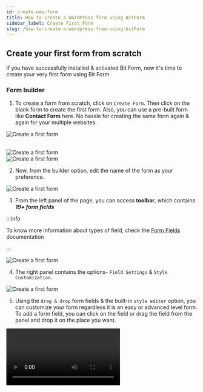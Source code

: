 ```yaml
---
id: create-new-form
title: How to create a WordPress form using BitForm
sidebar_label: Create First Form
slug: /how-to-create-a-wordpress-from-using-bitForm
---
```



## Create your first form from scratch

If you have successfully installed & activated Bit Form, now it's time to create your very first form using Bit Form

### **Form builder**

1. To create a form from scratch, click on `Create Form`. Then click on the blank form to create the first form. Also, you can use a pre-built form like **Contact Form** here. No hassle for creating the same form again & again for your multiple websites.

 <Image
  src="New form/Create-First-Form-Bit-Form"
  alt="Create a first form"
  w="1875"
  h="300"
/>

 <br />

  <Image src="New form/Blank-Form-Bit-Form" alt="Create a first form" w="1875" h="350" />

 <br />
 <Image src="New form/Contact-form-Bit-Form" alt="Create a first form" w="700" h="400" />

2. Now, from the builder option, edit the name of the form as your preference.

 <Image src="New form/Edit-form-name-Bit-Form" alt="Create a first form" w="1517" h="250" />

3. From the left panel of the page, you can access **toolbar**, which contains **_19+ form fields_**

 :::info

 To know more information about types of field, check the [Form Fields](https://docs.form.bitapps.pro/wpbitform-field-types) documentation

 :::

 <Image src="New form/Form-fields-Bit-Form" alt="Create a first form" w="700" h="700" />
 <br />

4. The right panel contains the options- `Field Settings` & `Style Customization.`

 <Image src="New form/Field-settings-Bit-Form" alt="Create a first form" w="1000" h="450" />

5. Using the `drag & drop` form fields & the built-in `style editor` option, you can customize your form regardless it is an easy or advanced level form. To add a form field, you can click on the field or drag the field from the panel and drop it on the place you want.

 <Video src="Drag-Drop" alt="Create a first form" w="800" h="400" />

6. To edit the fields you have to hover on the fields that you want to customize. You can also edit the field by clicking on the individual field setting option. In the same way, you can set the field settings, you can customize the field properties.
   
 :::info

 To know more information about field customization, check the  [Field customize](https://docs.form.bitapps.pro/wpbitform-field-customize) documentation

 :::

 <Image src="New form/Edit-Form-fields-Bit Form" alt="Create a first form" w="1904" h="200" />

7. If you want to delete any field, simply hover to the specific fields & press the
cross button here.

 <Image src="New form/Delete-Field-Bit-Form" alt="Create a first form" w="1530" h="220" />

8.  As we have said before, Bit Form is device-friendly; hence, you can see the live for preview of **_Tablet_**, **_Mobile_**, **_Desktop_** version clicking the marked option.

 <Image
  src="New form/Device-friendly-Bit-Form"
  alt="Create a first form"
  w="1325"
  h="220"
/>

9.  Once you are done with field settings, `save` the form.

 <Image src="New form/Save-form-Bit-Form" alt="Create a first form" w="1750" h="150" />

### ** How you can embed short code**

There are three ways you can display the form you have created with Bit Form on your desired page. The ways are described below-

**1. Add Bit Form using Short Code:**

After creating a form you can view that from the form list of Bit Form with the generated short code. You have to copy the short code & simply paste it on the page where you want to show the form to the user.

<Image
  src="New form/Add-Short-Code-Bit-Form."
  alt="Create a first form"
  w="1920"
  h="300"
/>

**2. Add Bit Form using Gutenberg Block:**

Navigate to the page where you want to show the form. Click on **_to choose a block_** & then on **_+(Add block)_** option. Now you can see the block called **_Bit Form_** & click on that block. After that you have to choose the form you created earlier from the block. So you are set to live on that page on your site.

<Image
  src="New form/Gutenberg-block-Bit-Form."
  alt="Create a first form"
  w="1920"
  h="300"
/>

**3. Add Bit Form using Elementor page:**

Click on the **_Edit with Elementor_** of the page where you want to display the form. Navigate to the **_Elements_**. Search for the widget **_Shortcode_**, drag & drop the widget on the page. Now copy the form shortcode from the form list of Bit Form & paste that on the input field called **_Enter your shortcode_**. You can see the preview of your form layout on the right middle side of the page. Update the page to view the page on your website.

<Image
  src="New form/Edit-With-Elementor-1-Bit-Form."
  alt="Create a first form"
  w="1920"
  h="300"
/>

<Image
  src="New form/Edit-With-Elementor-2-Bit-Form."
  alt="Create a first form"
  w="1920"
  h="300"
/>

<Image
  src="New form/Edit-With-Elementor-3-Bit-Form."
  alt="Create a first form"
  w="1920"
  h="300"
/>

### ** Responses**

- Once you are done with setting your form on the front end, you can see the submission on the Bit form- `Form Responses` page.

 <Image src="New form/Form-Responses-Bit-form" alt="Create a first form" w="1920" h="300" />

- You can `edit`, `duplicate` & `delete` the submissions from the responses page if you need to. You can simply run these actions by clicking the three dots attached at the right corner side of every single response. Also, if you click on entry responses, you can edit & delete the particular entry.

 <Image src="New form/Edit-responses-Bit-Form" alt="Create a first form" w="1000" h="200" />

- You can view related info of the submission from the `Response Details` option.

 <Image
  src="New form/Responses-details-Bit-Form"
  alt="Create a first form"
  w="1903"
  h="200"
/>
- `Related Info` contains two option - `Timeline` & `Note`. If you edit
any entry data, then the details of that specific edited entry will be listed on
the `Timeline` option. Also, you can save a `Note` if it is necessary for that submission.
<Image src="New form/Related-info-Bit-Form" alt="Create a first form" w="1093" h="250" />

### ** Settings**

**1. Form Settings:** To navigate to the form settings, click on the `Settings` option from the top of the form builder page. Settings option contains :

  - Allow single entry for each IP address.

  - Capture GCLID

  - Disable form after limited entry

  - Limit Form Submission period

  - Blocked IP list

  - Allowed IP

<Image src="New form/Form-Settings-Bit-Form" alt="Create a first form" w="1393" h="350" />

**2. Confirmation:** You can customize different kind of `success/error message`
that will be shown when user submit any form. Also can set `Redirect page` &
`Webhooks`.
 
 <Image src="New form/Confirmation-Bit-Form" alt="Create a first form" w="1542" h="300" />

**3.Conditional Logic:** In Bit Form, `conditional logic` are some set of actions
which are executed when certain specific condition will be triggered. When user submit
any form, the following workflow will be triggered & some actions will be held .

:::info

To know more information, check the  [Conditional Logic](https://docs.form.bitapps.pro/wpbitform-conditional-logic) documentation

:::

 <Image
  src="New form/Conditional-logic-Bit-Form"
  alt="Create a first form"
  w="1448"
  h="400"
/>

**4.Email Templates:** When user will submit any form if you want to notify via
email notification. then you can set customized email body from `Email Templates`.

<Image
  src="New form/Email-Templates- Bit-Form"
  alt="Create a first form"
  w="1585"
  h="250"
  />

**5.Integration:** You can integrate Bit Form with **30+ third party app** to collect
user information that can help you to track your lead.

<Image src="New form/Integration-Bit-Form" alt="Create a first form" w="1601" h="300" />

**_We hope this documentation will make it eaiser for you to create your first form_**
